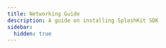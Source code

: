 ```yaml
---
title: Networking Guide
description: A guide on installing SplashKit SDK
sidebar:
  hidden: true
---
```





<CardGrid stagger>

<LinkCard
    title="Getting Started With Servers"
    description="Written by Andrew Cain and Isaac Wallis on Jul 14 2018"
    href="/guides/networking/getting-started-with-servers/"
/>
<LinkCard
title="Routing With Servers"
description="Written by Isaac Wallis on Aug 10 2018"
href="/guides/networking/routing-with-servers/"
/>
<LinkCard
title="How to make a RESTful API call using SplashKit"
description="Written by Cyrill Illi on Oct 3 2018"
href="/guides/networking/restful-api-call/"
/>

</CardGrid>

